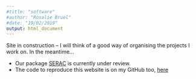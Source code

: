 ```yaml
---
#title: "software"
#author: "Rosalie Bruel"
#date: "19/02/2019"
output: html_document
---
```


\n
Site in construction -- I will think of a good way of organising the projects I work on.
In the meantime...

* Our package [SERAC](https://github.com/rosalieb/serac) is currently under review.
* The code to reproduce this website is on my GitHub too, [here](https://github.com/rosalieb/rosaliebruelweb)
